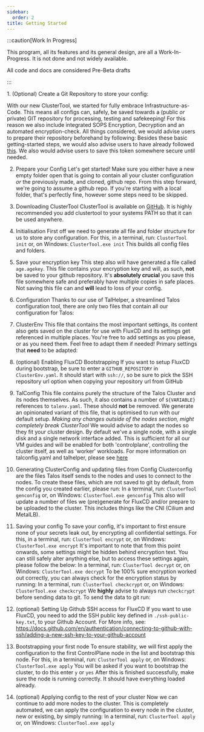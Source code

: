 ```yaml
---
sidebar:
  order: 2
title: Getting Started
---
```


:::caution[Work In Progress]

This program, all its features and its general design, are all a Work-In-Progress. It is not done and not widely available.

All code and docs are considered Pre-Beta drafts

:::


<Steps>
1. (Optional) Create a Git Repository to store your config:

With our new ClusterTool, we started for fully embrace Infrastructure-as-Code.
This means all configs can, safely, be saved towards a (public *or* private) GIT repository for processing, testing and safekeeping!
For this reason we also include integrated SOPS Encryption, Decryption and an automated encryption-check.
All things considered, we would advise users to prepare their repository beforehand by following:
Besides these basic getting-started steps, we would also advise users to have already followed [this](https://docs.github.com/en/authentication/keeping-your-account-and-data-secure/managing-your-personal-access-tokens#creating-a-personal-access-token-classic). We also would advise users to save this token somewhere secure until needed.

2. Prepare your Config
Let's get started!
Make sure you either have a new empty folder open that is going to contain all your cluster configuration *or* the previously made, and cloned, github repo.
From this step forward, we're going to assume a github repo. If you're starting with a local folder, that's perfectly fine, however some steps need to be skipped.

3. Downloading ClusterTool
ClusterTool is available on [GitHub](https://github.com/truecharts/clustertool-public/tags). It is highly recommended you add clustertool to your systems PATH so that it can be used anywhere.

4. Initialisation
First off we need to generate all file and folder structure for us to store any configuration.
For this, in a terminal, run:
`ClusterTool init`
or, on Windows:
`ClusterTool.exe init`
This builds all config files and folders.

5. Save your encryption key
This step also will have generated a file called `age.agekey`. This file contains your encryption key and will, as such, **not** be saved to your github repository.
It's **absolutely crucial** you save this file somewhere safe and preferably have multiple copies in safe places. Not saving this file can and **will** lead to loss of your config.
6. Configuration
Thanks to our use of TalHelper, a streamlined Talos configuration tool, there are only two files that contain all our configuration for Talos:

7. ClusterEnv
This file that contains the most important settings, its content also gets saved on the cluster for use with FluxCD and its settings get referenced in multiple places.
You're free to add settings as you please, or as you need them. Feel free to adapt them if needed!
Primary settings that **need** to be adapted:

8. (optional) Enabling FluxCD Bootstrapping
If you want to setup FluxCD during bootstrap, be sure to enter a `GITHUB_REPOSITORY` in `ClusterEnv.yaml`.
It should start with `ssh://`, so be sure to pick the SSH repository url option when copying your repository url from GitHub

9. TalConfig
This file contains purely the structure of the Talos Cluster and its nodes themselves. As such, it also contains a number of `${VARIABLE}` references to `talenv.yaml`. These should **not** be removed.
We generate an opinionated variant of this file, that is optimised to run with our default setup. *Making any changes outside of the nodes section, might completely break ClusterTool*
We would advise to adapt the nodes so they fit your cluster design. By default we've a single node, with a single disk and a single network interface added. This is sufficient for all our VM guides and will be enabled for both 'controlplane', controlling the cluster itself, as well as 'worker' workloads.
For more information on talconfig.yaml and talhelper, please see [here](https://budimanjojo.github.io/talhelper/latest/)

10. Generating ClusterConfig and updating files from Config
Clusterconfig are the files Talos itself sends to the nodes and uses to connect to the nodes. To create these files, which are not saved to git by default, from the config you created earlier, please run:
In a terminal, run:
`ClusterTool genconfig`
or, on Windows:
`ClusterTool.exe genconfig`
This also will update a number of files we (pre)generate for FluxCD and/or prepare to be uploaded to the cluster. This includes things like the CNI (Cilium and MetalLB).

11. Saving your config
To save your config, it's important to first ensure none of your secrets leak out, by encrypting all confidential settings.
For this, in a terminal, run:
`ClusterTool encrypt`
or, on Windows:
`ClusterTool.exe encrypt`
It's important to note that from this point onwards, some settings might be hidden behind encryption text. You can still safely alter anything else, but to access these settings again, please follow the below:
In a terminal, run:
`ClusterTool decrypt`
or, on Windows:
`ClusterTool.exe decrypt`
To be 100% sure encryption worked out correctly, you can always check for the encryption status by running:
In a terminal, run:
`ClusterTool checkcrypt`
or, on Windows:
`ClusterTool.exe checkcrypt`
We **highly** advise to always run `checkcrypt` before sending data to git.
To send the data to git run:

12. (optional) Setting Up Github SSH access for FluxCD
If you want to use FluxCD, you need to add the SSH public key defined in `./ssh-public-key.txt`, to your Github Account.
For More info, see:
https://docs.github.com/en/authentication/connecting-to-github-with-ssh/adding-a-new-ssh-key-to-your-github-account

13. Bootstrapping your first node
To ensure stability, we will first apply the configuration to the first ControlPlane node in the list and bootstrap this node.
For this, in a terminal, run:
`ClusterTool apply`
or, on Windows:
`ClusterTool.exe apply`
You will be asked if you want to bootstrap the cluster, to do this enter `y` or `yes`
After this is finished successfully, make sure the node is running correctly. It should have everything loaded already.

14. (optional) Applying config to the rest of your cluster
Now we can continue to add more nodes to the cluster. This is completely automated, we can apply the configuration to every node in the cluster, new or existing, by simply running:
In a terminal, run:
`ClusterTool apply`
or, on Windows:
`ClusterTool.exe apply`
</Steps>
